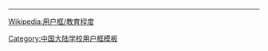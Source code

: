 {{Userbox
  |border-c = #8E2323
  |border-s = 1
  |id-c     = #ffffff
  |id-s     = 15
  |id-fc    = #8E2323
  |info-c   = #8E2323
  |info-s   = 10
  |info-fc  = #ffffff
  |id       = 泰州中學
  |info     = 這個用戶是<span style="color:#000000;">'''[[江苏省泰州中学|泰州中學]]'''</span>的學生、校友或教職人員。
  |usercategory = 江苏省泰州中学维基人
}}
<noinclude>
<div style="clear:both">
----
[[Wikipedia:用户框/教育程度]]</div>
{{UF-hcard-part}}
[[Category:中国大陆学校用户框模板]]
</noinclude>